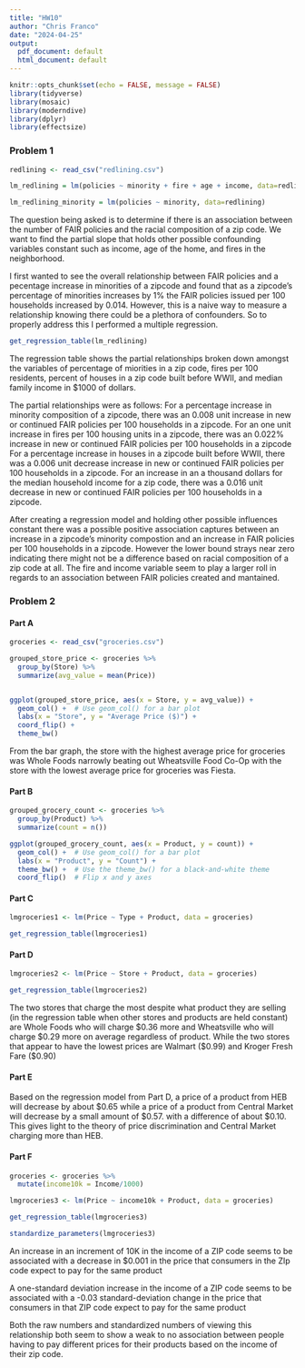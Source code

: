 ```yaml
---
title: "HW10"
author: "Chris Franco"
date: "2024-04-25"
output:
  pdf_document: default
  html_document: default
---
```


```r
knitr::opts_chunk$set(echo = FALSE, message = FALSE)
library(tidyverse)
library(mosaic)
library(moderndive)
library(dplyr)
library(effectsize)
```

### Problem 1 ###
```r
redlining <- read_csv("redlining.csv")
```

```r
lm_redlining = lm(policies ~ minority + fire + age + income, data=redlining)

lm_redlining_minority = lm(policies ~ minority, data=redlining)
```

The question being asked is to determine if there is an association between the number of FAIR policies and the racial composition of a zip code. We want to find the partial slope that holds other possible confounding variables constant such as income, age of the home, and fires in the neighborhood. 

I first wanted to see the overall relationship between FAIR policies and a pecentage increase in minorities of a zipcode and found that as a zipcode's percentage of minorities increases by 1% the FAIR policies issued per 100 households increased by 0.014. However, this is a naive way to measure a relationship knowing there could be a plethora of confounders. So to properly address this I performed a multiple regression.

```r
get_regression_table(lm_redlining)
```

The regression table shows the partial relationships broken down amongst the variables of percentage of miorities in a zip code, fires per 100 residents, percent of houses in a zip code built before WWII, and median family income in $1000 of dollars. 

The partial relationships were as follows:
For a percentage increase in minority composition of a zipcode, there was an 0.008 unit increase in new  or continued FAIR policies per 100 households in a zipcode. 
For an one unit increase in fires per 100 housing units in a zipcode, there was an 0.022% increase in new or continued FAIR policies per 100 households in a zipcode
For a percentage increase in houses in a zipcode built before WWII, there was a 0.006 unit decrease increase in new or continued FAIR policies per 100 households in a zipcode. 
For an increase in an a thousand dollars for the median household income for a zip code, there was a 0.016 unit decrease in new or continued FAIR policies per 100 households in a zipcode. 

After creating a regression model and holding other possible influences constant there was a possible positive association captures between an increase in a zipcode's minority compostion and an increase in FAIR policies per 100 households in a zipcode. However the lower bound strays near zero indicating there might not be a difference based on racial composition of a zip code at all. The fire and income variable seem to play a larger roll in regards to an association between FAIR policies created and mantained.  


### Problem 2 ###
#### Part A #####
```r
groceries <- read_csv("groceries.csv")

grouped_store_price <- groceries %>%
  group_by(Store) %>%
  summarize(avg_value = mean(Price))


ggplot(grouped_store_price, aes(x = Store, y = avg_value)) +
  geom_col() +  # Use geom_col() for a bar plot
  labs(x = "Store", y = "Average Price ($)") +  
  coord_flip() + 
  theme_bw()
```

From the bar graph, the store with the highest average price for groceries was Whole Foods narrowly beating out Wheatsville Food Co-Op with the store with the lowest average price for groceries was Fiesta. 

#### Part B ####
```r
grouped_grocery_count <- groceries %>%
  group_by(Product) %>%
  summarize(count = n())

ggplot(grouped_grocery_count, aes(x = Product, y = count)) +
  geom_col() +  # Use geom_col() for a bar plot
  labs(x = "Product", y = "Count") +  
  theme_bw() +  # Use the theme_bw() for a black-and-white theme
  coord_flip()  # Flip x and y axes
```
#### Part C ####
```r
lmgroceries1 <- lm(Price ~ Type + Product, data = groceries)

get_regression_table(lmgroceries1)

```

#### Part D ####
```r
lmgroceries2 <- lm(Price ~ Store + Product, data = groceries)

get_regression_table(lmgroceries2)


```

The two stores that charge the most despite what product they are selling (in the regression table when other stores and products are held constant) are Whole Foods who will charge \$0.36 more and Wheatsville who will charge $0.29 more on average regardless of product. While the two stores that appear to have the lowest prices are Walmart ($0.99) and Kroger Fresh Fare ($0.90)

#### Part E ####
Based on the regression model from Part D, a price of a product from HEB will decrease by about \$0.65 while a price of a product from Central Market will decrease by a small amount of $0.57. with a difference of about $0.10. This gives light to the theory of price discrimination and Central Market charging more than HEB. 

#### Part F ####

```r
groceries <- groceries %>% 
  mutate(income10k = Income/1000)

lmgroceries3 <- lm(Price ~ income10k + Product, data = groceries)

get_regression_table(lmgroceries3)

standardize_parameters(lmgroceries3)

```
An increase in an increment of 10K in the income of a ZIP code seems to be associated with a decrease in $0.001 in the price that consumers in the ZIp code expect to pay for the same product

A one-standard deviation increase in the income of a ZIP code seems to be associated with
a -0.03 standard-deviation change in the price that consumers in that ZIP code expect to pay for
the same product

Both the raw numbers and standardized numbers of viewing this relationship both seem to show a weak to no association between people having to pay different prices for their products based on the income of their zip code.




